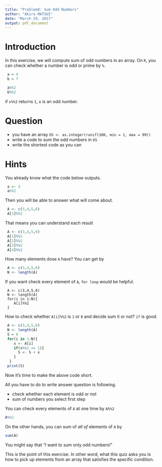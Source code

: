 ```yaml
---
title: "Problem8: Sum Odd Numbers"
author: "Akira MATSUI"
date: "March 29, 2017"
output: pdf_document
---
```


# Introduction

In this exercise, we will compute sum of odd numbers in an array. On `R`, you can check whether a number is odd or prime by `%`.

```r
 a = 4
 b = 7

 a%%2
 b%%2
```

if `x%%2` returns `1`, x is an odd number.

# Question
- you have an array `OS <- as.integer(runif(100, min = 1, max = 99))`
- write a code to sum the odd numbers in `OS`
- write the shortest code as you can


# Hints

You already know what the code below outputs.

```r
 a <- 3 
 a%%2
```
Then you will be able to answer what will come about. 

```r
 A <- c(3,4,5,6) 
 A[1]%%2
````

That means you can understand each result 

```r
 A <- c(3,4,5,6) 
 A[1]%%2
 A[2]%%2
 A[3]%%2
 A[4]%%2
````

How many elements dose `A` have? You can get by

```r
 A <- c(3,4,5,6) 
 N <- length(A)
```

If you want check every element of `A`, `for loop` would be helpful.


```{reval=FALSE}
 A <- c(3,4,5,6) 
 N <- length(A)
 for(i in 1:N){
    A[i]%%2
 }
```


How to check whether `A[i]%%2` is `1` or `0` and decide sum it or not? 
`if` is good.

```r
 A <- c(3,4,5,6) 
 N <- length(A)
 S = 0
 for(i in 1:N){
    x <- A[i]
    if(x%%2 == 1){
      S <- S + x 
    }
  }
 print(S)
```


Now it's time to make the above code short.

All you have to do to write answer question is following.

- check whether each element is odd or not
- sum of numbers you select first step


You can check every elements of `A` at one time by `A%%2`

```r
A%%2
```

On the other hands, you can sum of *all of * elements of `A` by

```r
sum(A)
```

You might say that "I want to sum only odd numbers!"

This is the point of this exercise. In other word, what this quiz asks you is how to pick up elements from an array that satisfies the specific condition. 























